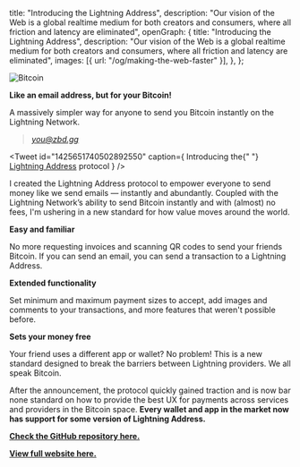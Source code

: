   title: "Introducing the Lightning Address",
  description:
    "Our vision of the Web is a global realtime medium for both creators and consumers, where all friction and latency are eliminated",
  openGraph: {
    title: "Introducing the Lightning Address",
    description:
      "Our vision of the Web is a global realtime medium for both creators and consumers, where all friction and latency are eliminated",
    images: [{ url: "/og/making-the-web-faster" }],
  },
};

<Image
  src="https://i.imgur.com/sXXiu63.png"
  alt="Bitcoin"
  className="rounded-full bg-gray-100 block mt-2 mb-5 mx-auto sm:float-right sm:ml-5 sm:mb-5 grayscale hover:grayscale-0"
  unoptimized
  priority
/>

**Like an email address, but for your Bitcoin!**

A massively simpler way for anyone to send you Bitcoin instantly on the Lightning Network.

> *you@zbd.gg*

<Tweet
  id="1425651740502892550"
  caption={
    <span>
      Introducing the{" "}
      <a href="https://lightningaddress.com">Lightning Address</a> protocol
    </span>
  }
/>

I created the Lightning Address protocol to empower everyone to send money like we send emails — instantly and abundantly. Coupled with the Lightning Network’s ability to send Bitcoin instantly and with (almost) no fees, I'm ushering in a new standard for how value moves around the world.

**Easy and familiar**

No more requesting invoices and scanning QR codes to send your friends Bitcoin. If you can send an email, you can send a transaction to a Lightning Address.

**Extended functionality**

Set minimum and maximum payment sizes to accept, add images and comments to your transactions, and more features that weren't possible before.

**Sets your money free**

Your friend uses a different app or wallet? No problem! This is a new standard designed to break the barriers between Lightning providers. We all speak Bitcoin.

After the announcement, the protocol quickly gained traction and is now bar none standard on how to provide the best UX for payments across services and providers in the Bitcoin space. **Every wallet and app in the market now has support for some version of Lightning Address.**

**[Check the GitHub repository here.](https://github.com/andrerfneves/lightning-address)**

**[View full website here.](https://lightningaddress.com)**
